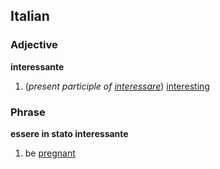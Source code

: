==Italian==
===Adjective===
'''interessante'''

#(''present participle of [[interessare]]'') [[interesting]]

===Phrase===
'''essere in stato interessante'''

# be [[pregnant]]